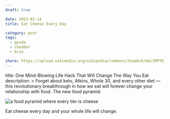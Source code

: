 ```yaml
---
draft: true

date: 2023-01-14
title: Eat Cheese Every Day

category: post
tags:
  - gouda
  - cheddar
  - brie

share: https://upload.wikimedia.org/wikipedia/commons/thumb/6/66/SMPTE_Color_Bars.svg/200px-SMPTE_Color_Bars.svg.png
---
```


title: One Mind-Blowing Life Hack That Will Change The Way You Eat
description: >
Forget about keto, Atkins, Whole 30, and every other diet — this revolutionary breakthrough in how we eat will forever change your relationship with food.
The new food pyramid:

![a food pyramid where every tier is cheese](https://upload.wikimedia.org/wikipedia/commons/thumb/6/66/SMPTE_Color_Bars.svg/200px-SMPTE_Color_Bars.svg.png)

Eat cheese every day and your whole life will change.
